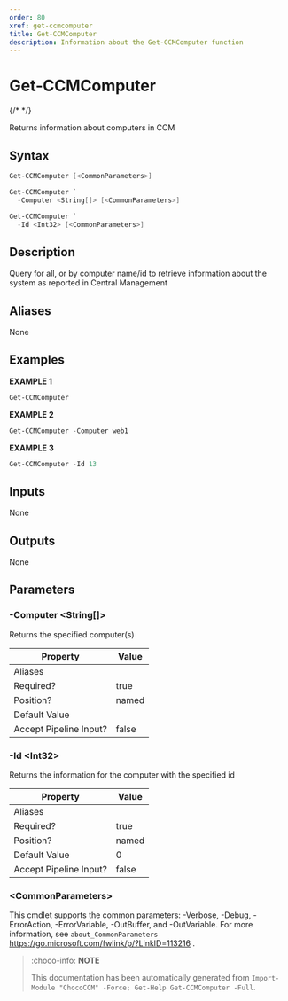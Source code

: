 ```yaml
---
order: 80
xref: get-ccmcomputer
title: Get-CCMComputer
description: Information about the Get-CCMComputer function
---
```


# Get-CCMComputer

{/* <!-- This documentation is automatically generated from /Get-CCMComputer.ps1 using GenerateDocs.ps1. Contributions are welcome at the original location(s). --> */}

Returns information about computers in CCM

## Syntax

~~~powershell
Get-CCMComputer [<CommonParameters>]
~~~


~~~powershell
Get-CCMComputer `
  -Computer <String[]> [<CommonParameters>]
~~~


~~~powershell
Get-CCMComputer `
  -Id <Int32> [<CommonParameters>]
~~~

## Description

Query for all, or by computer name/id to retrieve information about the system as reported in Central Management


## Aliases

None

## Examples

 **EXAMPLE 1**

~~~powershell
Get-CCMComputer

~~~

**EXAMPLE 2**

~~~powershell
Get-CCMComputer -Computer web1

~~~

**EXAMPLE 3**

~~~powershell
Get-CCMComputer -Id 13

~~~

## Inputs

None

## Outputs

None

## Parameters

###  -Computer &lt;String[]&gt;
Returns the specified computer(s)

Property               | Value
---------------------- | -----
Aliases                |
Required?              | true
Position?              | named
Default Value          |
Accept Pipeline Input? | false

###  -Id &lt;Int32&gt;
Returns the information for the computer with the specified id

Property               | Value
---------------------- | -----
Aliases                |
Required?              | true
Position?              | named
Default Value          | 0
Accept Pipeline Input? | false

### &lt;CommonParameters&gt;

This cmdlet supports the common parameters: -Verbose, -Debug, -ErrorAction, -ErrorVariable, -OutBuffer, and -OutVariable. For more information, see `about_CommonParameters` https://go.microsoft.com/fwlink/p/?LinkID=113216 .



<Xref title="Function Reference" value="chococcm-functions" />

> :choco-info: **NOTE**
> 
> This documentation has been automatically generated from `Import-Module "ChocoCCM" -Force; Get-Help Get-CCMComputer -Full`.
